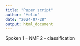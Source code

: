 ```yaml
---
title: "Paper script"
author: "Helio"
date: "2024-07-28"
output: html_document
---
```



Spoken
1 - NMF 
2 - classification
